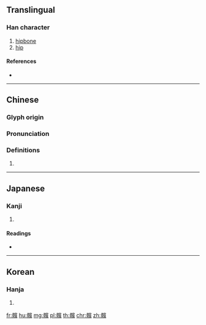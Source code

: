 {{character info/new}}
{{also|髋}}
==Translingual==

===Han character===
{{Han char|rn=188|rad=骨|as=15|sn=25|four=73216|canj=BBJTI}}

# [[hipbone]]
# [[hip]]

====References====
* {{Han ref|kx=1451.150|dkj=45300|dj=1978.100|hdz=74421.030|uh=9AD6|ud=39638|bh=C662|bd=50786}}

----

==Chinese==
{{zh-forms|s=髋}}

===Glyph origin===
{{Han etym}}

===Pronunciation===
{{zh-pron
|m=kuān
|c=fun1
|h=pfs=
|md=
|mn=
|w=
|mc=y
|oc=y
|cat=
}}

===Definitions===
{{zh-hanzi}}

# {{rfdef|lang=zh}}

----

==Japanese==

===Kanji===
{{ja-kanji|grade=|rs=骨15}}

# {{defn|lang=ja|sort=骨15}}

====Readings====
* {{ja-readings|on=[[かん]] (kan), [[こん]] (kon)|kun=[[こしぼね]] (koshibone)}}

----

==Korean==

===Hanja===
{{ko-hanja|hangeul=관|eumhun=|rv=gwan|mr=kwan|y=kwan}}

# {{defn|lang=ko|sort=骨15}}

[[fr:髖]]
[[hu:髖]]
[[mg:髖]]
[[pl:髖]]
[[th:髖]]
[[chr:髖]]
[[zh:髖]]